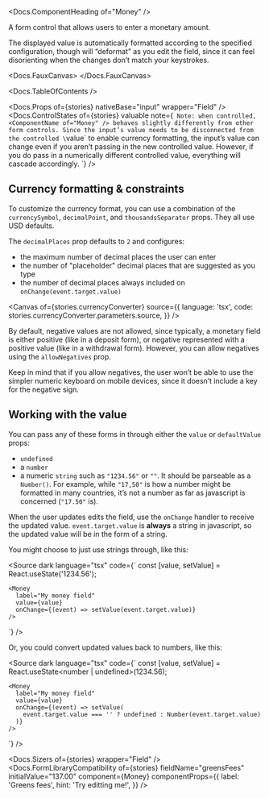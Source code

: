 


<Meta of={stories} />

<Docs.ComponentHeading of="Money" />

A form control that allows users to enter a monetary amount.

The displayed value is automatically formatted according to the specified
configuration, though will “deformat” as you edit the field, since it can feel
disorienting when the changes don’t match your keystrokes.

<Docs.FauxCanvas>
  <Money defaultValue="1234567.89" />
</Docs.FauxCanvas>

<Docs.TableOfContents />

<Docs.Props of={stories} nativeBase="input" wrapper="Field" />
<Docs.ControlStates
  of={stories}
  valuable
  note={`
    Note: when controlled, <ComponentName of="Money" /> behaves slightly
    differently from other form controls. Since the input’s value needs to be
    disconnected from the controlled \`value\` to enable currency formatting,
    the input’s value can change even if you aren’t passing in the new
    controlled value. However, if you do pass in a numerically different
    controlled value, everything will cascade accordingly.
  `}
/>

## Currency formatting & constraints

To customize the currency format, you can use a combination of the
`currencySymbol`, `decimalPoint`, and `thousandsSeparator` props. They all use
USD defaults.

The `decimalPlaces` prop defaults to `2` and configures:

- the maximum number of decimal places the user can enter
- the number of "placeholder" decimal places that are suggested as you type
- the number of decimal places always included on `onChange(event.target.value)`

<Canvas
  of={stories.currencyConverter}
  source={{
    language: 'tsx',
    code: stories.currencyConverter.parameters.source,
  }}
/>

By default, negative values are not allowed, since typically, a monetary field
is either positive (like in a deposit form), or negative represented with a
positive value (like in a withdrawal form). However, you can allow negatives
using the `allowNegatives` prop.

Keep in mind that if you allow negatives, the user won’t be able to use the
simpler numeric keyboard on mobile devices, since it doesn’t include a key for
the negative sign.

<Canvas of={stories.allowNegatives} />

## Working with the value

You can pass any of these forms in through either the `value` or `defaultValue`
props:

- `undefined`
- a `number`
- a numeric `string` such as `"1234.56"` or `""`. It should be parseable as a
  `Number()`. For example, while `"17,50"` is how a number might be formatted in
  many countries, it’s not a number as far as javascript is concerned (`"17.50"`
  is).

When the user updates edits the field, use the `onChange` handler to receive the
updated value. `event.target.value` is **always** a string in javascript, so the
updated value will be in the form of a string.

You might choose to just use strings through, like this:

<Source
  dark
  language="tsx"
  code={`
    const [value, setValue] = React.useState('1234.56');

    <Money
      label="My money field"
      value={value}
      onChange={(event) => setValue(event.target.value)}
    />

`} />

Or, you could convert updated values back to numbers, like this:

<Source
  dark
  language="tsx"
  code={`
    const [value, setValue] = React.useState<number | undefined>(1234.56);

    <Money
      label="My money field"
      value={value}
      onChange={(event) => setValue(
        event.target.value === '' ? undefined : Number(event.target.value)
      )}
    />

`} />

<Docs.Sizers of={stories} wrapper="Field" />
<Docs.FormLibraryCompatibility
  of={stories}
  fieldName="greensFees"
  initialValue="137.00"
  component={Money}
  componentProps={{
    label: 'Greens fees',
    hint: 'Try editting me!',
  }}
/>

